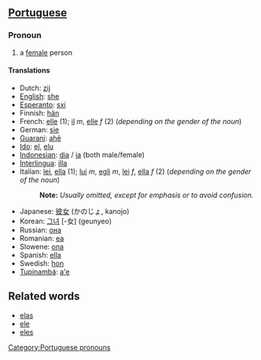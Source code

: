 ==[[Portuguese]]==

===Pronoun===
#a [[female]] person 

====Translations====
*Dutch: [[zij]]
*[[English]]: [[she]]
*[[Esperanto]]: [[sxi]]
*Finnish: [[hän]]
*French: [[elle]] (1); [[il]] ''m'', [[elle]] ''f'' (2) (''depending on the gender of the noun'')
*German: [[sie]]
*[[Guarani]]: [[ahẽ]]
*[[Ido]]: [[el]], [[elu]]
*[[Indonesian]]: [[dia]] / [[ia]] (both male/female)
*[[Interlingua]]: [[illa]]
*Italian: [[lei]], [[ella]] (1); [[lui]] ''m'', [[egli]] ''m'', [[lei]] ''f'', [[ella]] ''f'' (2) (''depending on the gender of the noun'')
*:'''Note:''' ''Usually omitted, except for emphasis or to avoid confusion.''
*Japanese: [[彼女]] (かのじょ, kanojo)
*Korean: [[그녀]] [-女] (geunyeo)
*Russian: [[она]]
*Romanian: [[ea]]
*Slowene: [[ona]]
*Spanish: [[ella]]
*Swedish: [[hon]]
*[[Tupinambá]]: [[a'e]]

==Related words==
*[[elas]]
*[[ele]]
*[[eles]]

[[Category:Portuguese pronouns]]
